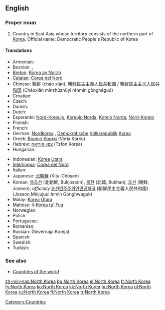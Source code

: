 ==English==
{{wikipedia}}
===Proper noun===
{{en-proper noun}}

# Country in East Asia whose territory consists of the northern part of [[Korea]]. Official name: Democratic People's Republic of Korea

====Translations====
{{trans-top|Democratic People's Republic of Korea}}
* Armenian: {{t|hy|Հյուսիսային Կորեա|sc=Armn|tr=Hyusisayin Korea}}
* Bosnian: {{t-|bs|Sjeverna Koreja|f}}, {{t-|bs|Demokratska Narodna Republika Koreja|f}}
* [[Breton]]: [[Korea an Norzh]]
* [[Catalan]]: [[Corea del Nord]]
* Chinese: [[朝鲜]] (cháo xiàn), [[朝鮮民主主義人民共和國]] / [[朝鲜民主主义人民共和国]] (Cháoxiǎn mínzhǔzhǔyì rénmín gònghéguó)
* Croatian: {{t-|hr|Sjeverna Koreja|f}}
* Czech: {{t-|cs|Severní Korea|f}}
* Danish: {{t-|da|Nordkorea}}
* Dutch: {{t+|nl|Noord-Korea}}
* Esperanto: [[Nord-Koreujo]], [[Koreujo Norda]], [[Koreio Norda]], [[Nord-Koreio]]
* Finnish: {{t+|fi|Pohjois-Korea}}
* French: {{t+|fr|Corée du Nord|f}}
* German: [[Nordkorea]] {{n}}, [[Demokratisch]]e [[Volksrepublik]] [[Korea]] {{f}}
* Greek: [[Βόρεια Κορέα]] (Vória Koréa) {{f}}
* Hebrew: [[צפון קוריאה]] (Tzfon Korea)
* Hungarian: {{t+|hu|Észak-Korea}}
{{trans-mid}}
* Indonesian: [[Korea]] [[Utara]]
* [[Interlingua]]: [[Corea del Nord]]
* Italian: {{t-|it|Corea del Nord}}
* Japanese: [[北朝鮮]] (Kita-Chōsen)
* Korean: [[북조선]] (北朝鮮, Bukjoseon), [[북한]] (北韓, Bukhan), [[조선]] (朝鮮, Joseon); ''officially'' [[조선민주주의인민공화국]] (朝鮮民主主義人民共和國) (Joseon Minjujuui Inmin Gonghwaguk)
* Malay: [[Korea]] [[Utara]]
* Maltese: il-[[Korea ta' Fuq]]
* Norwegian: {{t+|no|Nord-Korea}}
* Polish: {{t+|pl|Korea Północna|f}}
* Portuguese: {{t+|pt|Coreia do Norte|f}}
* Romanian: {{t-|ro|Coreea de Nord|f}}
* Russian: {{t+|ru|Северная Корея|f|sc=Cyrl}} (Severnaja Koreja)
* Spanish: {{t+|es|Corea del Norte|f}}
* Swedish: {{t+|sv|Nordkorea}}
* Turkish: {{t+|tr|Kuzey Kore}}
{{trans-bottom}}

===See also===
* [[Appendix:Countries of the world|Countries of the world]]

[[Category:Countries]]

[[zh-min-nan:North Korea]]
[[bg:North Korea]]
[[el:North Korea]]
[[fr:North Korea]]
[[fy:North Korea]]
[[ko:North Korea]]
[[kk:North Korea]]
[[hu:North Korea]]
[[pl:North Korea]]
[[ru:North Korea]]
[[fi:North Korea]]
[[tr:North Korea]]
